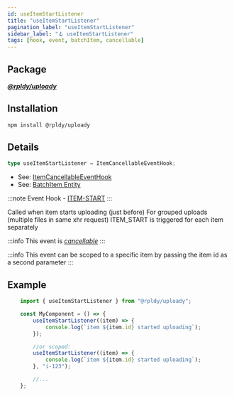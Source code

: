 ```yaml
---
id: useItemStartListener
title: "useItemStartListener"
pagination_label: "useItemStartListener"
sidebar_label: "🪝 useItemStartListener"
tags: [hook, event, batchItem, cancellable]
---
```


## Package

**_[@rpldy/uploady](../../../packages/rpldy-uploady)_**

## Installation

```bash npm2yarn
npm install @rpldy/uploady
```

## Details

```typescript
type useItemStartListener = ItemCancellableEventHook;
```

- See: [ItemCancellableEventHook](../../types#itemcancellableeventhook)
- See: [BatchItem Entity](../../entities#batchitem)

:::note
Event Hook - [ITEM-START](../../events#itemStart)
:::

Called when item starts uploading (just before)
For grouped uploads (multiple files in same xhr request) ITEM_START is triggered for each item separately

:::info
This event is _[cancellable](../../events#cancellable-events)_
:::

:::info
This event can be scoped to a specific item by passing the item id as a second parameter
:::

## Example

```javascript
    import { useItemStartListener } from "@rpldy/uploady";

    const MyComponent = () => {
        useItemStartListener((item) => {
            console.log(`item ${item.id} started uploading`);
        });

        //or scoped:
        useItemStartListener((item) => {
            console.log(`item ${item.id} started uploading`);
        }, "i-123");

        //...
    };
```
